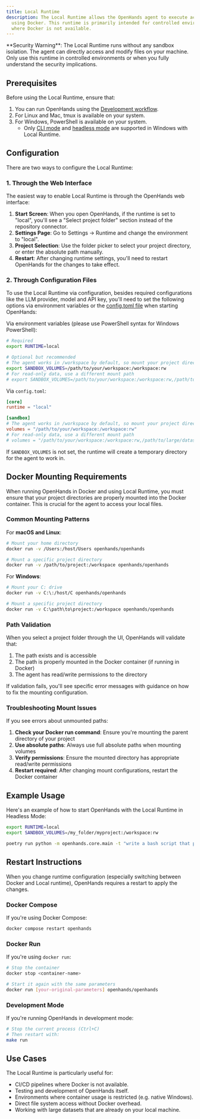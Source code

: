 ```yaml
---
title: Local Runtime
description: The Local Runtime allows the OpenHands agent to execute actions directly on your local machine without
  using Docker. This runtime is primarily intended for controlled environments like CI pipelines or testing scenarios
  where Docker is not available.
---
```


<Warning>
**Security Warning**: The Local Runtime runs without any sandbox isolation. The agent can directly access and modify
files on your machine. Only use this runtime in controlled environments or when you fully understand the security implications.
</Warning>

## Prerequisites

Before using the Local Runtime, ensure that:

1. You can run OpenHands using the [Development workflow](https://github.com/All-Hands-AI/OpenHands/blob/main/Development.md).
2. For Linux and Mac, tmux is available on your system.
3. For Windows, PowerShell is available on your system.
    - Only [CLI mode](../how-to/cli-mode) and [headless mode](../how-to/headless-mode) are supported in Windows with Local Runtime.

## Configuration

There are two ways to configure the Local Runtime:

### 1. Through the Web Interface

The easiest way to enable Local Runtime is through the OpenHands web interface:

1. **Start Screen**: When you open OpenHands, if the runtime is set to "local", you'll see a "Select project folder" section instead of the repository connector.
2. **Settings Page**: Go to Settings → Runtime and change the environment to "local".
3. **Project Selection**: Use the folder picker to select your project directory, or enter the absolute path manually.
4. **Restart**: After changing runtime settings, you'll need to restart OpenHands for the changes to take effect.

### 2. Through Configuration Files

To use the Local Runtime via configuration, besides required configurations like the LLM provider, model and API key, you'll need to set
the following options via environment variables or the [config.toml file](https://github.com/All-Hands-AI/OpenHands/blob/main/config.template.toml) when starting OpenHands:

Via environment variables (please use PowerShell syntax for Windows PowerShell):

```bash
# Required
export RUNTIME=local

# Optional but recommended
# The agent works in /workspace by default, so mount your project directory there
export SANDBOX_VOLUMES=/path/to/your/workspace:/workspace:rw
# For read-only data, use a different mount path
# export SANDBOX_VOLUMES=/path/to/your/workspace:/workspace:rw,/path/to/large/dataset:/data:ro
```

Via `config.toml`:

```toml
[core]
runtime = "local"

[sandbox]
# The agent works in /workspace by default, so mount your project directory there
volumes = "/path/to/your/workspace:/workspace:rw"
# For read-only data, use a different mount path
# volumes = "/path/to/your/workspace:/workspace:rw,/path/to/large/dataset:/data:ro"
```

If `SANDBOX_VOLUMES` is not set, the runtime will create a temporary directory for the agent to work in.

## Docker Mounting Requirements

When running OpenHands in Docker and using Local Runtime, you must ensure that your project directories are properly mounted into the Docker container. This is crucial for the agent to access your local files.

### Common Mounting Patterns

For **macOS and Linux**:
```bash
# Mount your home directory
docker run -v /Users:/host/Users openhands/openhands

# Mount a specific project directory
docker run -v /path/to/project:/workspace openhands/openhands
```

For **Windows**:
```bash
# Mount your C: drive
docker run -v C:\:/host/C openhands/openhands

# Mount a specific project directory
docker run -v C:\path\to\project:/workspace openhands/openhands
```

### Path Validation

When you select a project folder through the UI, OpenHands will validate that:

1. The path exists and is accessible
2. The path is properly mounted in the Docker container (if running in Docker)
3. The agent has read/write permissions to the directory

If validation fails, you'll see specific error messages with guidance on how to fix the mounting configuration.

### Troubleshooting Mount Issues

If you see errors about unmounted paths:

1. **Check your Docker run command**: Ensure you're mounting the parent directory of your project
2. **Use absolute paths**: Always use full absolute paths when mounting volumes
3. **Verify permissions**: Ensure the mounted directory has appropriate read/write permissions
4. **Restart required**: After changing mount configurations, restart the Docker container

## Example Usage

Here's an example of how to start OpenHands with the Local Runtime in Headless Mode:

```bash
export RUNTIME=local
export SANDBOX_VOLUMES=/my_folder/myproject:/workspace:rw

poetry run python -m openhands.core.main -t "write a bash script that prints hi"
```

## Restart Instructions

When you change runtime configuration (especially switching between Docker and Local runtime), OpenHands requires a restart to apply the changes.

### Docker Compose
If you're using Docker Compose:
```bash
docker compose restart openhands
```

### Docker Run
If you're using `docker run`:
```bash
# Stop the container
docker stop <container-name>

# Start it again with the same parameters
docker run [your-original-parameters] openhands/openhands
```

### Development Mode
If you're running OpenHands in development mode:
```bash
# Stop the current process (Ctrl+C)
# Then restart with:
make run
```

## Use Cases

The Local Runtime is particularly useful for:

- CI/CD pipelines where Docker is not available.
- Testing and development of OpenHands itself.
- Environments where container usage is restricted (e.g. native Windows).
- Direct file system access without Docker overhead.
- Working with large datasets that are already on your local machine.
